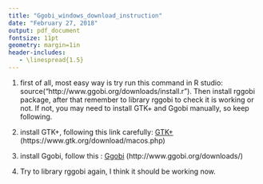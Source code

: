 ```yaml
---
title: "Ggobi_windows_download_instruction"
date: "February 27, 2018"
output: pdf_document
fontsize: 11pt
geometry: margin=1in
header-includes:
   - \linespread{1.5}
---
```




1. first of all, most easy way is try run this command in R studio:    source("http://www.ggobi.org/downloads/install.r").  Then install rggobi package, after that remember to library rggobi to check it is working or not. If not, you may need to install GTK+ and Ggobi manually, so keep following.  


2. install GTK+, following this link carefully: [GTK+](https://www.gtk.org/download/macos.php) (https://www.gtk.org/download/macos.php)


3. install Ggobi, follow this : [Ggobi](http://www.ggobi.org/downloads/) (http://www.ggobi.org/downloads/)

4. Try to library rggobi again, I think it should be working now. 
  